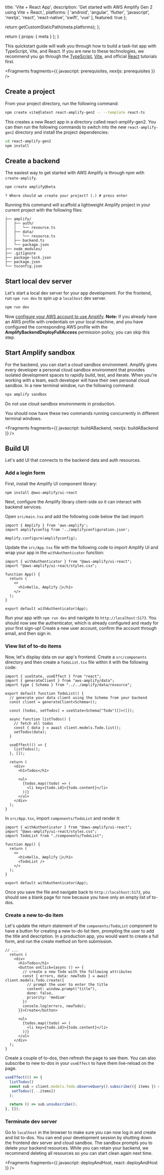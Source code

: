 
  title: 'Vite + React App',
  description: 'Get started with AWS Amplify Gen 2 using Vite + React.',
  platforms: [
    'android',
    'angular',
    'flutter',
    'javascript',
    'nextjs',
    'react',
    'react-native',
    'swift',
    'vue'
  ],
  featured: true
};

  return getCustomStaticPath(meta.platforms);
};

  return {
    props: {
      meta
    }
  };
}

This quickstart guide will walk you through how to build a task-list app with TypeScript, Vite, and React. If you are new to these technologies, we recommend you go through the [TypeScript](https://www.typescriptlang.org/docs/handbook/typescript-from-scratch.html), [Vite](https://vitejs.dev/guide/), and official [React](https://react.dev/learn/tutorial-tic-tac-toe) tutorials first.


<Fragments fragments={{ javascript: prerequisites, nextjs: prerequisites }} />

## Create a project

From your project directory, run the following command:

```bash title="Terminal" showLineNumbers={false}
npm create vite@latest react-amplify-gen2 -- --template react-ts
```

This creates a new React app in a directory called react-amplify-gen2. You can then run the following commands to switch into the new `react-amplify-gen2` directory and install the project dependencies:

```bash title="Terminal" showLineNumbers={false}
cd react-amplify-gen2
npm install
```

## Create a backend

The easiest way to get started with AWS Amplify is through npm with `create-amplify`.

```bash title="Terminal" showLineNumbers={false}
npm create amplify@beta
```

```console title="Terminal" showLineNumbers={false}
? Where should we create your project? (.) # press enter
```

Running this command will scaffold a lightweight Amplify project in your current project with the following files:

```text
├── amplify/
│   ├── auth/
│   │   └── resource.ts
│   ├── data/
│   │   └── resource.ts
│   ├── backend.ts
│   └── package.json
├── node_modules/
├── .gitignore
├── package-lock.json
├── package.json
└── tsconfig.json
```

## Start local dev server

Let's start a local dev server for your app development. For the frontend, run `npm run dev` to spin up a `localhost` dev server.

```bash title="Terminal" showLineNumbers={false}
npm run dev
```

<Callout info>

Now [configure your AWS account to use Amplify](/[platform]/start/account-setup/). **Note:** If you already have an AWS profile with credentials on your local machine, and you have configured the corresponding AWS profile with the **AmplifyBackendDeployFullAccess** permission policy, you can skip this step.

</Callout>

## Start Amplify sandbox

For the backend, you can start a cloud sandbox environment. Amplify gives every developer a personal cloud sandbox environment that provides isolated development spaces to rapidly build, test, and iterate. When you're working with a team, each developer will have their own personal cloud sandbox. In a new terminal window, run the following command:

```bash title="Terminal" showLineNumbers={false}
npx amplify sandbox
```

<Callout warning>Do not use cloud sandbox environments in production.</Callout>

You should now have these two commands running concurrently in different terminal windows.


<Fragments fragments={{ javascript: buildABackend, nextjs: buildABackend }} />

## Build UI

Let's add UI that connects to the backend data and auth resources.

### Add a login form

First, install the Amplify UI component library:

```bash
npm install @aws-amplify/ui-react
```

Next, configure the Amplify library client-side so it can interact with backend services.

Open `src/main.tsx` and add the following code below the last import:

```tsx title="src/main.tsx"
import { Amplify } from 'aws-amplify';
import amplifyconfig from '../amplifyconfiguration.json';

Amplify.configure(amplifyconfig);
```

Update the `src/App.tsx` file with the following code to import Amplify UI and wrap your app in the `withAuthenticator` function:

```tsx title="src/App.tsx"
import { withAuthenticator } from "@aws-amplify/ui-react";
import "@aws-amplify/ui-react/styles.css";

function App() {
  return (
    <>
      <h1>Hello, Amplify 👋</h1>
    </>
  );
}

export default withAuthenticator(App);
```

Run your app with `npm run dev` and navigate to `http://localhost:5173`. You should now see the authenticator, which is already configured and ready for your first sign-up! Create a new user account, confirm the account through email, and then sign in.

### View list of to-do items

Now, let's display data on our app's frontend. Create a `src/components` directory and then create a `TodoList.tsx` file within it with the following code:

```tsx title="src/components/TodoList.tsx"
import { useState, useEffect } from "react";
import { generateClient } from "aws-amplify/data";
import type { Schema } from "../../amplify/data/resource";

export default function TodoList() {
  // generate your data client using the Schema from your backend
  const client = generateClient<Schema>();

  const [todos, setTodos] = useState<Schema["Todo"][]>([]);

  async function listTodos() {
    // fetch all todos
    const { data } = await client.models.Todo.list();
    setTodos(data);
  }

  useEffect(() => {
    listTodos();
  }, []);

  return (
    <div>
      <h1>Todos</h1>

      <ul>
        {todos.map((todo) => (
          <li key={todo.id}>{todo.content}</li>
        ))}
      </ul>
    </div>
  );
}
```

In `src/App.tsx`, import `components/TodoList` and render it:

```tsx title="src/App.tsx"
import { withAuthenticator } from "@aws-amplify/ui-react";
import "@aws-amplify/ui-react/styles.css";
import TodoList from "./components/TodoList";

function App() {
  return (
    <>
      <h1>Hello, Amplify 👋</h1>
      <TodoList />
    </>
  );
}

export default withAuthenticator(App);
```

Once you save the file and navigate back to `http://localhost:5173`, you should see a blank page for now because you have only an empty list of to-dos.

### Create a new to-do item

Let's update the return statement of the `components/TodoList` component to have a button for creating a new to-do list item, prompting the user to add the title and description. In a production app, you would want to create a full form, and run the create method on form submission.

```tsx title="src/components/TodoList.tsx"
// ...
  return (
    <div>
      <h1>Todos</h1>
      <button onClick={async () => {
        // create a new Todo with the following attributes
        const { errors, data: newTodo } = await client.models.Todo.create({
          // prompt the user to enter the title
          content: window.prompt("title"),
          done: false,
          priority: 'medium'
        })
        console.log(errors, newTodo);
      }}>Create</button>

      <ul>
        {todos.map((todo) => (
          <li key={todo.id}>{todo.content}</li>
        ))}
      </ul>
    </div>
  );
}
```

Create a couple of to-dos, then refresh the page to see them. You can also subscribe to new to-dos in your `useEffect` to have them live-reload on the page.

```js
useEffect(() => {
  listTodos()
  const sub = client.models.Todo.observeQuery().subscribe(({ items }) =>
   setTodos([...items])
  );

  return () => sub.unsubscribe();
}, []);
```

### Terminate dev server

Go to `localhost` in the browser to make sure you can now log in and create and list to-dos. You can end your development session by shutting down the frontend dev server and cloud sandbox. The sandbox prompts you to delete your backend resources. While you can retain your backend, we recommend deleting all resources so you can start clean again next time.


<Fragments fragments={{ javascript: deployAndHost, react: deployAndHost }} />
